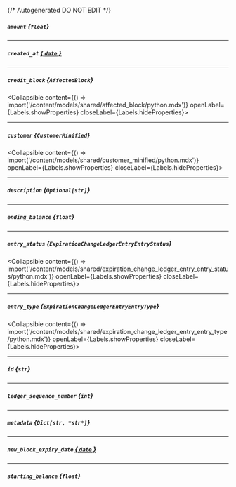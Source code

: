 {/* Autogenerated DO NOT EDIT  */}

##### `amount` *{`float`}*

---
##### `created_at` [*{ `date` }*](https://docs.python.org/3/library/datetime.html#date-objects)

---
##### `credit_block` *{`AffectedBlock`}*
<Collapsible content={() => import('/content/models/shared/affected_block/python.mdx')} openLabel={Labels.showProperties} closeLabel={Labels.hideProperties}>
</Collapsible>

---
##### `customer` *{`CustomerMinified`}*
<Collapsible content={() => import('/content/models/shared/customer_minified/python.mdx')} openLabel={Labels.showProperties} closeLabel={Labels.hideProperties}>
</Collapsible>

---
##### `description` *{`Optional[str]`}*

---
##### `ending_balance` *{`float`}*

---
##### `entry_status` *{`ExpirationChangeLedgerEntryEntryStatus`}*
<Collapsible content={() => import('/content/models/shared/expiration_change_ledger_entry_entry_status/python.mdx')} openLabel={Labels.showProperties} closeLabel={Labels.hideProperties}>
</Collapsible>

---
##### `entry_type` *{`ExpirationChangeLedgerEntryEntryType`}*
<Collapsible content={() => import('/content/models/shared/expiration_change_ledger_entry_entry_type/python.mdx')} openLabel={Labels.showProperties} closeLabel={Labels.hideProperties}>
</Collapsible>

---
##### `id` *{`str`}*

---
##### `ledger_sequence_number` *{`int`}*

---
##### `metadata` *{`Dict[str, *str*]`}*

---
##### `new_block_expiry_date` [*{ `date` }*](https://docs.python.org/3/library/datetime.html#date-objects)

---
##### `starting_balance` *{`float`}*


